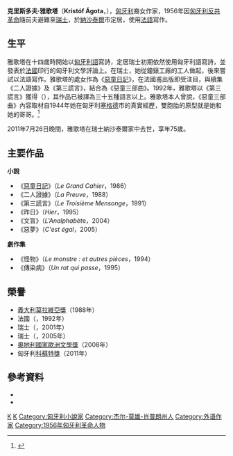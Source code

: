 {{Infobox writer <!-- for more information see [[:Template:Infobox_writer/doc|:Template:Infobox writer/doc]] -->
| name        = 克里斯多夫·雅歌塔
| image       =
| caption      = 1954年的雅歌塔
| original     =
| birth_date  = 1935年10月30日
| birth_place = [[匈牙利|匈牙利]][[奇克萬德|奇克萬德]]
| deathdate    = 2011年7月27日
| deathplace   = 瑞士[[納沙泰爾|納沙泰爾]]
| residence    = 
| nationality  = [[匈牙利|匈牙利]]
| ethnicity    = 
| citizenship  = [[匈牙利|匈牙利]]
| education    = 
| alma_mater   = 
| occupation  = 小说家
| notableworks = 《[[惡童日記|惡童日記]]》
| influences  = 
| awards            = [[奧地利國家歐洲文學獎|奧地利國家歐洲文學獎]]（2008年）
| website = 
}}
{{Eastern name order|匈牙利语|匈牙利人名}}
'''克里斯多夫·雅歌塔'''（'''Kristóf Ágota'''，{{bd|1935年|10月30日|2011年|7月27日}}），[[匈牙利|匈牙利]]裔女作家，1956年因[[匈牙利1956年革命|匈牙利反共革命]]隨前夫避難至[[瑞士|瑞士]]，於[[納沙泰爾|納沙泰爾]]市定居，使用[[法語|法語]]寫作。

==生平==
雅歌塔在十四歲時開始以[[匈牙利語|匈牙利語]]寫詩，定居瑞士初期依然使用匈牙利語寫詩，並發表於[[法國|法國]]印行的匈牙利文學評論上。在瑞士，她從鐘錶工廠的工人做起，後來嘗試以法語寫作。雅歌塔的處女作為《[[惡童日記|惡童日記]]》，在法國甫出版即受注目，與續集《二人證據》及《第三謊言》，結合為《惡童三部曲》。1992年，雅歌塔以《第三謊言》獲得{{link-fr|法國圖書文學獎|Prix du Livre Inter}}（{{lang|fr|Livre Inter}}），其作品已被譯為三十五種語言以上。雅歌塔本人曾說，《惡童三部曲》內容取材自1944年她在匈牙利[[塞格德|塞格德]]市的真實經歷，雙胞胎的原型就是她和她的哥哥。<ref>{{cite news|url=http://www.thebeijingnews.com/culture/spzk/2009/07-18/008@023007.htm|title=雅歌塔：「惡童」就是我|publisher=[[新京報|新京報]]|date=2009-07-18|language=zh-cn|deadurl=yes|archiveurl=https://web.archive.org/web/20110831181632/http://www.thebeijingnews.com/culture/spzk/2009/07-18/008@023007.htm|archivedate=2011-08-31|df=|accessdate=2012-02-24}}</ref>


2011年7月26日晚間，雅歌塔在瑞士納沙泰爾家中去世，享年75歲。

== 主要作品 ==
'''小說'''
*《[[惡童日記|惡童日記]]》（''Le Grand Cahier''，1986）
*《二人證據》（''La Preuve''，1988）
*《第三謊言》（''Le Troisième Mensonge''，1991）
*《昨日》（''Hier''，1995）
*《文盲》（''L'Analphabèt''e，2004）
*《惡夢》（''C'est égal''，2005）

'''劇作集'''
*《怪物》（''Le monstre : et autres pièces''，1994）
*《傳染病》（''Un rat qui passe''，1995）

== 榮譽 ==
*[[義大利|義大利]][[莫拉維亞獎|莫拉維亞獎]]（1988年）
*法國{{link-fr|圖書文學獎|Prix du Livre Inter}}（{{lang|fr|Prix du Livre Inter}}，1992年）
*瑞士{{link-de|克勒獎|Gottfried-Keller-Preis}}（{{lang|de|Gottfried-Keller-Preis}}，2001年）
*瑞士{{link-de|席勒文學獎|Schweizerische Schillerstiftung}}（{{lang|de|Schweizerische Schillerstiftung}}，2005年）
*[[奧地利國家歐洲文學獎|奧地利國家歐洲文學獎]]（2008年）
*匈牙利[[科蘇特獎|科蘇特獎]]（2011年）

== 參考資料 ==
{{reflist}}
*{{cite news|url=http://book.sina.com.cn/news/a/2009-03-06/1652252080.shtml|title=專訪雅歌塔‧克里斯多夫：我不想指明任何事|publisher=新浪讀書|date=2009-03-06|language=zh-cn|accessdate=2012-02-24|archive-date=2019-05-13|archive-url=https://web.archive.org/web/20190513041155/http://book.sina.com.cn/news/a/2009-03-06/1652252080.shtml|dead-url=no}}
*{{cite news|url=http://book.sina.com.cn/news/a/2009-07-03/1034257394.shtml|title=雅歌塔：《惡童日記》寫的是我的真實童年|publisher=新浪讀書|date=2009-07-03|language=zh-cn|accessdate=2012-02-24|archive-date=2019-05-13|archive-url=https://web.archive.org/web/20190513163735/http://book.sina.com.cn/news/a/2009-07-03/1034257394.shtml|dead-url=no}}

{{Authority control}}
[[Category:匈牙利作家|K]]
[[Category:瑞士作家|K]]
[[Category:匈牙利小說家|Category:匈牙利小說家]]
[[Category:杰尔-莫雄-肖普朗州人|Category:杰尔-莫雄-肖普朗州人]]
[[Category:外语作家|Category:外语作家]]
[[Category:1956年匈牙利革命人物|Category:1956年匈牙利革命人物]]